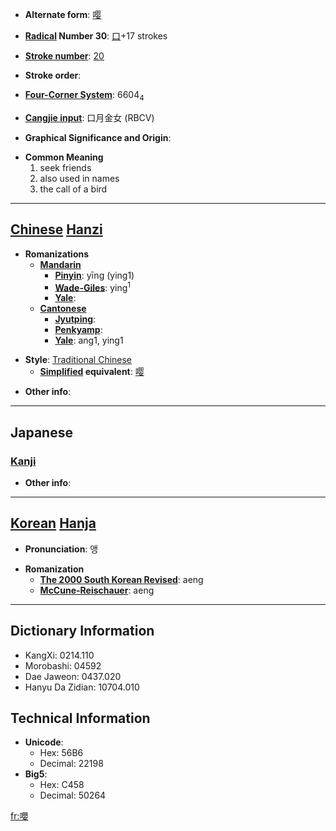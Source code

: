 * '''Alternate form''': [[嘤]]

* '''[[Wiktionary:Chinese radical index| Radical]] Number 30''': [[Wiktionary:Chinese radical index 口|口]]+17 strokes

* '''[[Wiktionary:Chinese total strokes index|Stroke number]]''': [[Wiktionary:Chinese total strokes index 20|20]]

* '''Stroke order''': 

* '''[[Wiktionary:Chinese four corner index|Four-Corner System]]''': 6604<sub>4</sub>

* '''[[Wiktionary:Chinese Cangjie index|Cangjie input]]''': 口月金女 (RBCV)

* '''Graphical Significance and Origin''': 

* '''Common Meaning'''
*#seek friends
*# also used in names
*# the call of a bird


----

== [[Chinese]] [[Hanzi]] ==

* '''Romanizations'''
** '''[[Mandarin]]'''
*** '''[[Pinyin]]''': yīng (ying1)
*** '''[[Wade-Giles]]''': ying<sup>1</sup>
*** '''[[Yale]]''': 
** '''[[Cantonese]]'''
*** '''[[Jyutping]]''':
*** '''[[Penkyamp]]''': 
*** '''[[Yale]]''': ang1, ying1

* '''Style''': [[Traditional Chinese]] 
** '''[[Simplified Chinese|Simplified]] equivalent''': [[嘤]]

* '''Other info''': 

----

==Japanese==
===[[Kanji]]===
{{kanji|on readings=[[おう]] (ō)|kun readings=[[なく]] (naku)}}

* '''Other info''':  

----

== [[Korean]] [[Hanja]] ==

* '''Pronunciation''': 앵

* '''Romanization'''
** '''[[The 2000 South Korean Revised Romanization|The 2000 South Korean Revised]]''': aeng
** '''[[McCune-Reischauer]]''': aeng

----

== Dictionary Information ==

* KangXi: 0214.110
* Morobashi: 04592
* Dae Jaweon: 0437.020
* Hanyu Da Zidian: 10704.010

== Technical Information ==

* '''Unicode''':
** Hex: 56B6
** Decimal: 22198
* '''Big5''':
** Hex: C458
** Decimal: 50264

[[fr:嚶]]